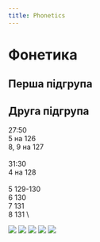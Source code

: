 ```yaml
---
title: Phonetics
---
```


# Фонетика

## Перша підгрупа

## Друга підгрупа


27:50 \
5 на 126 \
8, 9 на 127 \
 \
31:30 \
4 на 128 \
 \
5 129-130 \
6 130 \
7 131 \
8 131 \

![](/img/fn2_1.jpg)
![](/img/fn2_2.jpg)
![](/img/fn2_3.jpg)
![](/img/fn2_4.jpg)
![](/img/fn2_5.jpg)
